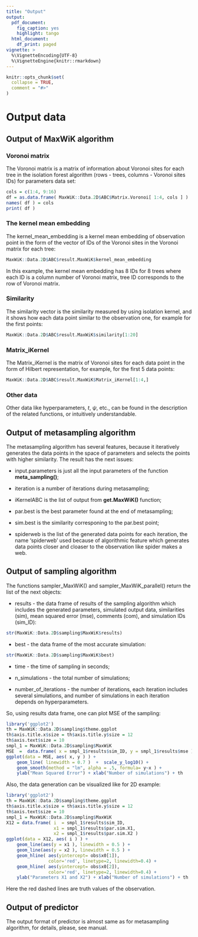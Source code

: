 ```yaml
---
title: "Output"
output:
  pdf_document: 
    fig_caption: yes
    highlight: tango
  html_document:
    df_print: paged
vignette: >
  %\VignetteEncoding{UTF-8}
  %\VignetteEngine{knitr::rmarkdown}
---
```


```r
knitr::opts_chunk$set(
  collapse = TRUE,
  comment = "#>"
)
```

# Output data

## Output of MaxWiK algorithm

### Voronoi matrix

The Voronoi matrix is a matrix of information about Voronoi sites for each tree in the isolation forest algorithm (rows - trees, columns - Voronoi sites IDs) for parameters data set:

```r
cols = c(1:4, 9:16)
df = as.data.frame( MaxWiK::Data.2D$ABC$Matrix.Voronoi[ 1:4, cols ] )
names( df ) = cols
print( df )

```

### The kernel mean embedding

The kernel_mean_embedding is a kernel mean embedding of observation point in the form of the vector of IDs of the Voronoi sites in the Voronoi matrix for each tree:

```r
MaxWiK::Data.2D$ABC$result.MaxWiK$kernel_mean_embedding

```

In this example, the kernel mean embedding has 8 IDs for 8 trees where each ID is a column number of Voronoi matrix, tree ID corresponds to the row of Voronoi matrix.

### Similarity

The similarity vector is the similarity measured by using isolation kernel, and it shows how each data point similar to the observation one, for example for the first points:

```r
MaxWiK::Data.2D$ABC$result.MaxWiK$similarity[1:20]

```

### Matrix_iKernel

The Matrix_iKernel is the matrix of Voronoi sites for each data point in the form of Hilbert representation, for example, for the first 5 data points:

```r
MaxWiK::Data.2D$ABC$result.MaxWiK$Matrix_iKernel[1:4,]

```

### Other data

Other data like hyperparameters, $t$, $\psi$, etc., can be found in the description of the related functions, or intuitively understandable.

## Output of metasampling algorithm

The metasampling algorithm has several features, because it iteratively generates the data points in the space of parameters and selects the points with higher similarity. The result has the next issues:

-   input.parameters is just all the input parameters of the function **meta_sampling()**;

-   iteration is a number of iterations during metasampling;

-   iKernelABC is the list of output from **get.MaxWiK()** function;

-   par.best is the best parameter found at the end of metasampling;

-   sim.best is the similarity corresponing to the par.best point;

-   spiderweb is the list of the generated data points for each iteration, the name 'spiderweb' used because of algorithmic feature which generates data points closer and cloaser to the observation like spider makes a web.

## Output of sampling algorithm

The functions sampler_MaxWiK() and sampler_MaxWiK_parallel() return the list of the next objects:

-   results - the data frame of results of the sampling algorithm which includes the generated parameters, simulated output data, similarities (sim), mean squared error (mse), comments (com), and simulation IDs (sim_ID):

```r
str(MaxWiK::Data.2D$sampling$MaxWiK$results)
```

-   best - the data frame of the most accurate simulation:

```r
str(MaxWiK::Data.2D$sampling$MaxWiK$best)
```

-   time - the time of sampling in seconds;

-   n_simulations - the total number of simulations;

-   number_of_iterations - the number of iterations, each iteration includes several simulations, and number of simulations in each iteration depends on hyperparameters.

So, using results data frame, one can plot MSE of the sampling:

```r
library('ggplot2')
th = MaxWiK::Data.2D$sampling$theme.ggplot
th$axis.title.x$size = th$axis.title.y$size = 12
th$axis.text$size = 10
smpl_1 = MaxWiK::Data.2D$sampling$MaxWiK
MSE  =  data.frame( x = smpl_1$results$sim_ID, y = smpl_1$results$mse )
ggplot(data = MSE, aes( x, y ) ) + 
    geom_line( linewidth = 0.7 )  +  scale_y_log10() + 
    geom_smooth(method = "lm", alpha = .5, formula= y~x ) + 
    ylab("Mean Squared Error") + xlab("Number of simulations") + th
```

Also, the data generation can be visualized like for 2D example:

```r
library('ggplot2')
th = MaxWiK::Data.2D$sampling$theme.ggplot
th$axis.title.x$size = th$axis.title.y$size = 12
th$axis.text$size = 10
smpl_1 = MaxWiK::Data.2D$sampling$MaxWiK
X12 = data.frame( i  = smpl_1$results$sim_ID, 
                  x1 = smpl_1$results$par.sim.X1,  
                  x2 = smpl_1$results$par.sim.X2 )
ggplot(data = X12, aes( i ) ) + 
    geom_line(aes(y = x1 ), linewidth = 0.5 ) +
    geom_line(aes(y = x2 ), linewidth = 0.5 ) + 
    geom_hline( aes(yintercept= obs$x0[1]),   
                color='red', linetype=2, linewidth=0.4) +
    geom_hline( aes(yintercept= obs$x0[2]),   
                color='red', linetype=2, linewidth=0.4) +
    ylab("Parameters X1 and X2") + xlab("Number of simulations") + th
```

Here the red dashed lines are truth values of the observation.

## Output of predictor

The output format of predictor is almost same as for metasampling algorithm, for details, please, see manual.
